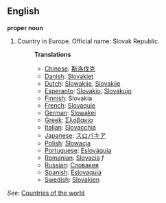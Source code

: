 ==English==

'''proper noun'''

# Country in Europe. Official name: Slovak Republic.
#:'''Translations'''
#:*[[Chinese]]: [[斯洛伐克]]
#:*[[Danish]]: [[Slovakiet]]
#:*[[Dutch]]: [[Slowakije]], [[Slovakije]]
#:*[[Esperanto]]: [[Slovakio]], [[Slovakujo]]
#:*[[Finnish]]: Slovakia
#:*[[French]]: [[Slovaquie]]
#:*[[German]]: [[Slowakei]]
#:*[[Greek]]: [[Σλοβακία]]
#:*[[Italian]]: [[Slovacchia]]
#:*[[Japanese]]: [[スロバキア]]
#:*[[Polish]]: [[Słowacja]]
#:*[[Portuguese]]: [[Eslováquia]]
#:*[[Romanian]]: [[Slovacia]] ''f''
#:*[[Russian]]: [[Словакия]]
#:*[[Spanish]]: [[Eslovaquia]]
#:*[[Swedish]]: [[Slovakien]]

''See'': [[Countries of the world]]
